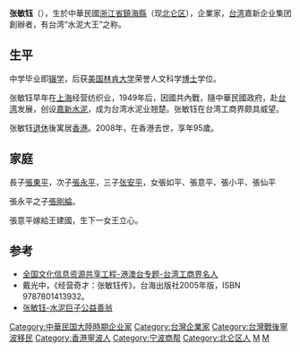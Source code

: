 {{No footnotes|time = 2013-11-23}}

'''张敏钰'''（{{bd|1913年||2008年||catIdx=Z張}}），生於中華民國[[浙江省|浙江省]][[鎮海縣|鎮海縣]]（现[[北仑区|北仑区]]），企業家，[[台湾|台湾]]嘉新企业集团創辦者，有台湾“水泥大王”之称。

==生平==
中学毕业即[[辍学|辍学]]，后获[[美国|美国]][[林肯大学|林肯大学]]荣誉人文科学[[博士|博士]]学位。

张敏钰早年在[[上海|上海]]经营纺织业，1949年后，因國共內戰，隨中華民國政府，赴[[台湾|台湾]]发展，创设[[嘉新水泥|嘉新水泥]]，成为台湾水泥业翘楚。张敏钰在台湾工商界颇具威望。

张敏钰[[退休|退休]]後寓居[[香港|香港]]。2008年，在香港去世，享年95歲。

==家庭==
長子[[張東平|張東平]]，次子[[張永平|張永平]]，三子[[张安平|张安平]]，女張如平、張意平、張小平、張仙平

張永平之子[[張剛綸|張剛綸]]。

張意平嫁給王建國，生下一女王立心。

==参考==
* [http://www.ndcnc.gov.cn/datalib/2003/Character/DL/DL-20031230225126/ 全国文化信息资源共享工程-港澳台专题-台湾工商界名人] {{Wayback|url=http://www.ndcnc.gov.cn/datalib/2003/Character/DL/DL-20031230225126/ |date=20070929151115 }}
*戴光中，《经营奇才：张敏钰传》，台海出版社2005年版，ISBN 9787801413932。
* [http://www.xbsn.com/personality/ShowArticle.asp?ArticleID=16013 张敏钰-水泥巨子公益善翁]{{dead link|date=2018年2月 |bot=InternetArchiveBot |fix-attempted=yes }}

{{DEFAULTSORT:Zhang張}}
[[Category:中華民国大陸時期企业家|Category:中華民国大陸時期企业家]]
[[Category:台灣企業家|Category:台灣企業家]]
[[Category:台灣戰後寧波移民|Category:台灣戰後寧波移民]]
[[Category:香港寧波人|Category:香港寧波人]]
[[Category:宁波商帮|Category:宁波商帮]]
[[Category:北仑区人|Category:北仑区人]]
[[Category:張敏鈺家族|M]]
[[Category:張姓|M]]